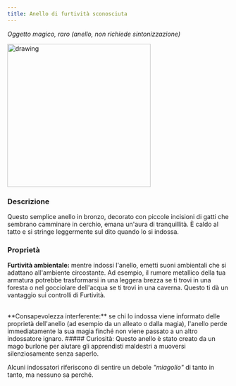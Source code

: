 ```yaml
---
title: Anello di furtività sconosciuta
---
```



*Oggetto magico, raro (anello, non richiede sintonizzazione)*

<img src="https://cdn.leonardo.ai/users/e9df9e5e-8c47-4d7f-87b3-195ea30587b1/generations/258afe5d-8784-40b2-9272-f66d11c66626/Leonardo_Phoenix_10_A_delicate_antique_bronze_ring_with_a_warm_2.jpg" alt="drawing" width="325"/>

### Descrizione
Questo semplice anello in bronzo, decorato con piccole incisioni di gatti che sembrano camminare in cerchio, emana un'aura di tranquillità. È caldo al tatto e si stringe leggermente sul dito quando lo si indossa.

### Proprietà
**Furtività ambientale:** mentre indossi l'anello, emetti suoni ambientali che si adattano all'ambiente circostante. Ad esempio, il rumore metallico della tua armatura potrebbe trasformarsi in una leggera brezza se ti trovi in ​​una foresta o nel gocciolare dell'acqua se ti trovi in ​​una caverna. Questo ti dà un vantaggio sui controlli di Furtività.

<br />

<CensoredText>
**Consapevolezza interferente:** se chi lo indossa viene informato delle proprietà dell'anello (ad esempio da un alleato o dalla magia), l'anello perde immediatamente la sua magia finché non viene passato a un altro indossatore ignaro.
</CensoredText>

<NoteBox>
##### Curiosità:
Questo anello è stato creato da un mago burlone per aiutare gli apprendisti maldestri a muoversi silenziosamente senza saperlo.


Alcuni indossatori riferiscono di sentire un debole *"miagolio"* di tanto in tanto, ma nessuno sa perché.
</NoteBox>